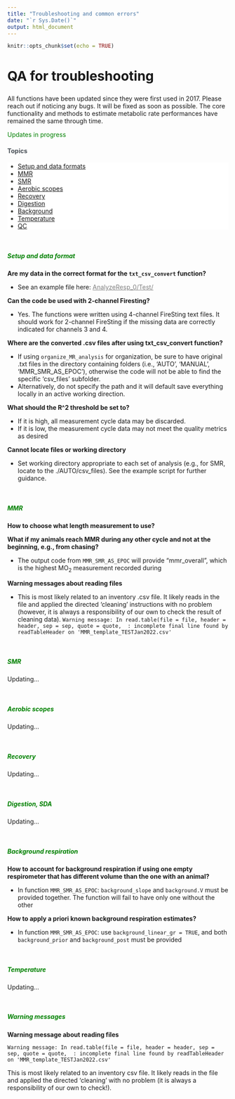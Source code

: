 ```yaml
---
title: "Troubleshooting and common errors"
date: "`r Sys.Date()`"
output: html_document
---
```


```r
knitr::opts_chunk$set(echo = TRUE)
```


<div class="page-header">
  <h2 style="font-size: 30px; text-align:left;">QA for troubleshooting</h2>
</div>

<div class="well">
All functions have been updated since they were first used in 2017. Please reach out if noticing any bugs. It will be fixed as soon as possible.
The core functionality and methods to estimate metabolic rate performances have remained the same through time.
</div>

<div class="well">
  <p style="color:green;  text-align: left">Updates in progress</p>
</div>

<h4 style="color:#495057; font-weight: bold;  text-align: left">Topics</h4>
<ul class="breadcrumb" style="background-color:#fff; border:none; color:#3e3f3a">
  <li><a href="#setupanddata">Setup and data formats</a></li>
  <li><a href="#MMR">MMR</a></li>
  <li><a href="#SMR">SMR</a></li>
  <li><a href="#AS">Aerobic scopes</a></li>
  <li><a href="#Recovery">Recovery</a></li>
  <li><a href="#SDA">Digestion</a></li>
  <li><a href="#Back">Background</a></li>
  <li><a href="#Temp">Temperature</a></li>
  <li><a href="#QC">QC</a></li>
</ul>





<br><h5><a name = "setupanddata" style = "color:green; font-weight:bold;">Setup and data format</a></h5>

**Are my data in the correct format for the `txt_csv_convert` function?**

  + See an example file here: <a href = "https://github.com/kraskura/AnalyzeResp_0/blob/main/Test/jul04_2019_opasize_box4_mmr.txt" style = "color:gray;">AnalyzeResp_0/Test/</a>

**Can the code be used with 2-channel Firesting?** 
  
  + Yes. The functions were written using 4-channel FireSting text files. It should work for 2-channel FireSting if the missing data are correctly indicated for channels 3 and 4.

**Where are the converted .csv files after using txt_csv_convert function?**

  + If using `organize_MR_analysis` for organization, be sure to have original .txt files in the directory containing folders (i.e., 'AUTO', 'MANUAL', 'MMR_SMR_AS_EPOC'), otherwise the code will not be able to find the specific 'csv_files' subfolder.
  + Alternatively, do not specify the path and it will default save everything locally in an active working direction.

**What should the R^2 threshold be set to?**

  + If it is high, all measurement cycle data may be discarded. 
  + If it is low, the measurement cycle data may not meet the quality metrics as desired

**Cannot locate files or working directory**

+ Set working directory appropriate to each set of analysis (e.g., for SMR, locate to the ./AUTO/csv_files). See the example script for further guidance.  

<br><h5><a name = "MMR" style = "color:green; font-weight:bold;">MMR </a></h5>

**How to choose what length measurement to use?**

**What if my animals reach MMR during any other cycle and not at the beginning, e.g., from chasing?**

+ The output code from `MMR_SMR_AS_EPOC` will provide "mmr_overall", which is the highest MO~2~ measurement recorded during

**Warning messages about reading files**

  + This is most likely related to an inventory .csv file. It likely reads in the file and applied the directed 'cleaning' instructions with no problem (however, it is always a responsibility of our own to check the result of cleaning data). 
  `Warning message: In read.table(file = file, header = header, sep = sep, quote = quote,  : incomplete final line found by readTableHeader on 'MMR_template_TESTJan2022.csv'`

<br><h5><a name = "SMR" style = "color:green; font-weight:bold;"> SMR</a></h5>

Updating...

<br><h5><a name = "AS" style = "color:green; font-weight:bold;"> Aerobic scopes</a></h5>

Updating...

<br><h5><a name = "Recovery" style = "color:green; font-weight:bold;"> Recovery</a></h5>

Updating...

<br><h5><a name = "SDA" style = "color:green; font-weight:bold;"> Digestion, SDA</a></h5>

Updating...

<br><h5><a name = "Back" style = "color:green; font-weight:bold;"> Background respiration</a></h5>

**How to account for background respiration if using one empty respirometer that has different volume than the one with an animal?**
  
  + In function `MMR_SMR_AS_EPOC`: `background_slope` and `background.V` must be provided together. The function will fail to have only one without the other

**How to apply a priori known background respiration estimates?**
  
  + In function `MMR_SMR_AS_EPOC`: use `background_linear_gr = TRUE`, and both `background_prior` and `background_post` must be provided

<br><h5><a name = "Temp" style = "color:green; font-weight:bold;"> Temperature</a></h5>

Updating...

<br><h5><a name = "Warnings" style = "color:green; font-weight:bold;"> Warning messages</a></h5>


**Warning message about reading files**

`Warning message: In read.table(file = file, header = header, sep = sep, quote = quote,  : incomplete final line found by readTableHeader on 'MMR_template_TESTJan2022.csv'`

This is most likely related to an inventory csv file. It likely reads in the file and applied the directed 'cleaning' with no problem (it is always a responsibility of our own to check!). 




